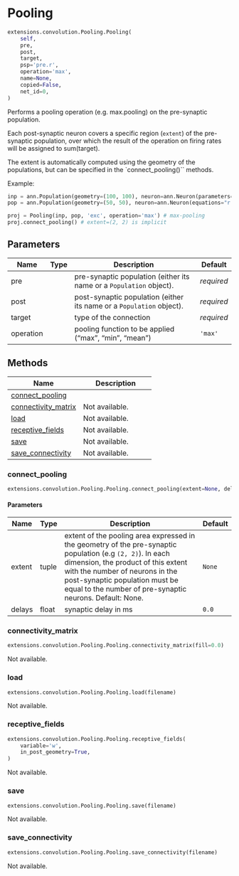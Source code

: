 # Pooling { #ANNarchy.extensions.convolution.Pooling.Pooling }

```python
extensions.convolution.Pooling.Pooling(
    self,
    pre,
    post,
    target,
    psp='pre.r',
    operation='max',
    name=None,
    copied=False,
    net_id=0,
)
```

Performs a pooling operation (e.g. max.pooling) on the pre-synaptic population.

Each post-synaptic neuron covers a specific region (``extent``) of the pre-synaptic
population, over which the result of the operation on firing rates will be
assigned to sum(target).

The extent is automatically computed using the geometry of the populations, but can be specified in the `connect_pooling()`` methods.

Example:

```python
inp = ann.Population(geometry=(100, 100), neuron=ann.Neuron(parameters="r = 0.0"))
pop = ann.Population(geometry=(50, 50), neuron=ann.Neuron(equations="r = sum(exc)"))

proj = Pooling(inp, pop, 'exc', operation='max') # max-pooling
proj.connect_pooling() # extent=(2, 2) is implicit
```

## Parameters {.doc-section .doc-section-parameters}

| Name      | Type   | Description                                                            | Default    |
|-----------|--------|------------------------------------------------------------------------|------------|
| pre       |        | pre-synaptic population (either its name or a ``Population`` object).  | _required_ |
| post      |        | post-synaptic population (either its name or a ``Population`` object). | _required_ |
| target    |        | type of the connection                                                 | _required_ |
| operation |        | pooling function to be applied ("max", "min", "mean")                  | `'max'`    |

## Methods

| Name | Description |
| --- | --- |
| [connect_pooling](#ANNarchy.extensions.convolution.Pooling.Pooling.connect_pooling) |  |
| [connectivity_matrix](#ANNarchy.extensions.convolution.Pooling.Pooling.connectivity_matrix) | Not available. |
| [load](#ANNarchy.extensions.convolution.Pooling.Pooling.load) | Not available. |
| [receptive_fields](#ANNarchy.extensions.convolution.Pooling.Pooling.receptive_fields) | Not available. |
| [save](#ANNarchy.extensions.convolution.Pooling.Pooling.save) | Not available. |
| [save_connectivity](#ANNarchy.extensions.convolution.Pooling.Pooling.save_connectivity) | Not available. |

### connect_pooling { #ANNarchy.extensions.convolution.Pooling.Pooling.connect_pooling }

```python
extensions.convolution.Pooling.Pooling.connect_pooling(extent=None, delays=0.0)
```



#### Parameters {.doc-section .doc-section-parameters}

| Name   | Type   | Description                                                                                                                                                                                                                                                                        | Default   |
|--------|--------|------------------------------------------------------------------------------------------------------------------------------------------------------------------------------------------------------------------------------------------------------------------------------------|-----------|
| extent | tuple  | extent of the pooling area expressed in the geometry of the pre-synaptic population (e.g ``(2, 2)``). In each dimension, the product of this extent with the number of neurons in the post-synaptic population must be equal to the number of pre-synaptic neurons. Default: None. | `None`    |
| delays | float  | synaptic delay in ms                                                                                                                                                                                                                                                               | `0.0`     |

### connectivity_matrix { #ANNarchy.extensions.convolution.Pooling.Pooling.connectivity_matrix }

```python
extensions.convolution.Pooling.Pooling.connectivity_matrix(fill=0.0)
```

Not available.

### load { #ANNarchy.extensions.convolution.Pooling.Pooling.load }

```python
extensions.convolution.Pooling.Pooling.load(filename)
```

Not available.

### receptive_fields { #ANNarchy.extensions.convolution.Pooling.Pooling.receptive_fields }

```python
extensions.convolution.Pooling.Pooling.receptive_fields(
    variable='w',
    in_post_geometry=True,
)
```

Not available.

### save { #ANNarchy.extensions.convolution.Pooling.Pooling.save }

```python
extensions.convolution.Pooling.Pooling.save(filename)
```

Not available.

### save_connectivity { #ANNarchy.extensions.convolution.Pooling.Pooling.save_connectivity }

```python
extensions.convolution.Pooling.Pooling.save_connectivity(filename)
```

Not available.